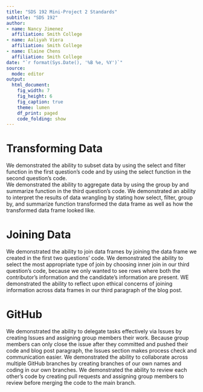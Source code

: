 ```yaml
---
title: "SDS 192 Mini-Project 2 Standards"
subtitle: "SDS 192"
author: 
- name: Nancy Jimenez
  affiliation: Smith College
- name: Aaliyah Viera
  affiliation: Smith College
- name: Elaine Chens
  affiliation: Smith College
date: "`r format(Sys.Date(), '%B %e, %Y')`"
source:
  mode: editor
output: 
  html_document:
    fig_width: 7
    fig_height: 6
    fig_caption: true
    theme: lumen
    df_print: paged
    code_folding: show
---
```



# Transforming Data

We demonstrated the ability to subset data by using the select and filter function in the first question's code and by using the select function in the second question's code.  
We demonstrated the ability to aggregate data by using the group by and summarize function in the third question's code. 
We demonstrated an ability to interpret the results of data wrangling by stating how select, filter, group by, and summarize function transformed the data frame as well as how the transformed data frame looked like. 

# Joining Data

We demonstrated the ability to join data frames by joining the data frame we created in the first two questions' code. 
We demonstrated the ability to select the most appropriate type of join by choosing inner join in our third question's code, because we only wanted to see rows where both the contributor's information and the candidate's information are present. 
WE demonstrated the ability to reflect upon ethical concerns of joining information across data frames in our third paragraph of the blog post. 


# GitHub

We demonstrated the ability to delegate tasks effectively via Issues by creating Issues and assigning group members their work. Because group members can only close the issue after they committed and pushed their code and blog post paragraph, the Issues section makes process check and communication easier. 
We demonstrated the ability to collaborate across multiple GitHub branches by creating branches of our own names and coding in our own branches. 
We demonstrated the ability to review each other's code by creating pull requests and assigning group members to review before merging the code to the main branch. 

